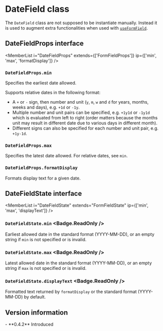 <Module name="zeta-dom-react" />

# DateField class

The `DateField` class are not supposed to be instantiate manually. Instead it is used to
augment extra functionalities when used with [`useFormField`](:).

<ImportHint
    name="DateField"
    module="zeta-dom-react"
    require="DateField"
    global="zeta.react.DateField"
    expanded />

<MemberList i="DateField" />

## DateFieldProps interface

<MemberList
    i="DateFieldProps"
    extends={['FormFieldProps']}
    ip={['min', 'max', 'formatDisplay']}
/>

### `DateFieldProps.min`

Specifies the earliest date allowed.

Supports relative dates in the following format:
- A `+` or `-` sign, then number and unit (`y`, `m`, `w` and `d` for years, months, weeks and days), e.g. `+1d` or `-1y`.
- Multiple number and unit pairs can be specified, e.g. `+1y1d` or `-1y1d` which is evaluated from left to right
  (order matters because the months unit may result in different date due to various days in different month).
- Different signs can also be specified for each number and unit pair, e.g. `+1y-1d`.

### `DateFieldProps.max`

Specifies the latest date allowed.
For relative dates, see `min`.

### `DateFieldProps.formatDisplay`

Formats display text for a given date.

## DateFieldState interface

<MemberList
    i="DateFieldState"
    extends="FormFieldState"
    ip={['min', 'max', 'displayText']}
/>

### `DateFieldState.min` <Badge.ReadOnly />

Earliest allowed date in the standard format (YYYY-MM-DD),
or an empty string if `min` is not specified or is invalid.

### `DateFieldState.max` <Badge.ReadOnly />

Latest allowed date in the standard format (YYYY-MM-DD),
or an empty string if `max` is not specified or is invalid.

### `DateFieldState.displayText` <Badge.ReadOnly />

Formatted text returned by `formatDisplay` or the standard format (YYYY-MM-DD) by default.

## Version information

<VersionTimeline module="zeta-dom-react">
- **0.4.2** Introduced
</VersionTimeline>
